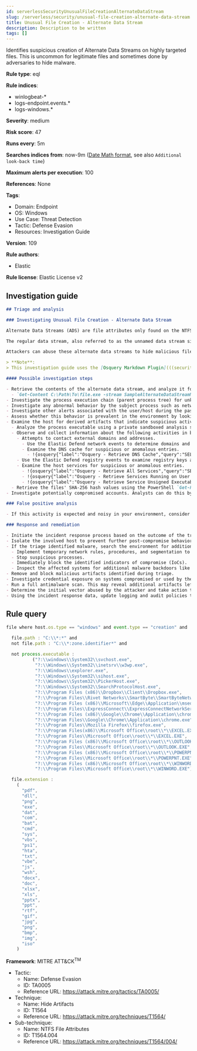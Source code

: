 ```yaml
---
id: serverlessSecurityUnusualFileCreationAlternateDataStream
slug: /serverless/security/unusual-file-creation-alternate-data-stream
title: Unusual File Creation - Alternate Data Stream
description: Description to be written
tags: []
---
```


<div id="unusual-file-creation-alternate-data-stream"></div>

Identifies suspicious creation of Alternate Data Streams on highly targeted files. This is uncommon for legitimate files and sometimes done by adversaries to hide malware.

**Rule type**: eql

**Rule indices**:

* winlogbeat-*
* logs-endpoint.events.*
* logs-windows.*

**Severity**: medium

**Risk score**: 47

**Runs every**: 5m

**Searches indices from**: now-9m ([Date Math format](((ref))/common-options.html#date-math), see also <DocLink id="serverlessSecurityRulesUiCreate" section="set-the-rules-schedule">`Additional look-back time`</DocLink>)

**Maximum alerts per execution**: 100

**References**: None

**Tags**:

* Domain: Endpoint
* OS: Windows
* Use Case: Threat Detection
* Tactic: Defense Evasion
* Resources: Investigation Guide

**Version**: 109

**Rule authors**:

* Elastic

**Rule license**: Elastic License v2

## Investigation guide

```markdown
## Triage and analysis

### Investigating Unusual File Creation - Alternate Data Stream

Alternate Data Streams (ADS) are file attributes only found on the NTFS file system. In this file system, files are built up from a couple of attributes; one of them is $Data, also known as the data attribute.

The regular data stream, also referred to as the unnamed data stream since the name string of this attribute is empty, contains the data inside the file. So any data stream that has a name is considered an alternate data stream.

Attackers can abuse these alternate data streams to hide malicious files, string payloads, etc. This rule detects the creation of alternate data streams on highly targeted file types.

> **Note**:
> This investigation guide uses the [Osquery Markdown Plugin](((security-guide))/invest-guide-run-osquery.html) introduced in Elastic Stack version 8.5.0. Older Elastic Stack versions will display unrendered Markdown in this guide.

#### Possible investigation steps

- Retrieve the contents of the alternate data stream, and analyze it for potential maliciousness. Analysts can use the following PowerShell cmdlet to accomplish this:
  - `Get-Content C:\Path\To\file.exe -stream SampleAlternateDataStreamName`
- Investigate the process execution chain (parent process tree) for unknown processes. Examine their executable files for prevalence, whether they are located in expected locations, and if they are signed with valid digital signatures.
- Investigate any abnormal behavior by the subject process such as network connections, registry or file modifications, and any spawned child processes.
- Investigate other alerts associated with the user/host during the past 48 hours.
- Assess whether this behavior is prevalent in the environment by looking for similar occurrences across hosts.
- Examine the host for derived artifacts that indicate suspicious activities:
  - Analyze the process executable using a private sandboxed analysis system.
  - Observe and collect information about the following activities in both the sandbox and the alert subject host:
    - Attempts to contact external domains and addresses.
      - Use the Elastic Defend network events to determine domains and addresses contacted by the subject process by filtering by the process' `process.entity_id`.
      - Examine the DNS cache for suspicious or anomalous entries.
        - !{osquery{"label":"Osquery - Retrieve DNS Cache","query":"SELECT * FROM dns_cache"}}
    - Use the Elastic Defend registry events to examine registry keys accessed, modified, or created by the related processes in the process tree.
    - Examine the host services for suspicious or anomalous entries.
      - !{osquery{"label":"Osquery - Retrieve All Services","query":"SELECT description, display_name, name, path, pid, service_type, start_type, status, user_account FROM services"}}
      - !{osquery{"label":"Osquery - Retrieve Services Running on User Accounts","query":"SELECT description, display_name, name, path, pid, service_type, start_type, status, user_account FROM services WHERE\nNOT (user_account LIKE '%LocalSystem' OR user_account LIKE '%LocalService' OR user_account LIKE '%NetworkService' OR\nuser_account == null)\n"}}
      - !{osquery{"label":"Osquery - Retrieve Service Unsigned Executables with Virustotal Link","query":"SELECT concat('https://www.virustotal.com/gui/file/', sha1) AS VtLink, name, description, start_type, status, pid,\nservices.path FROM services JOIN authenticode ON services.path = authenticode.path OR services.module_path =\nauthenticode.path JOIN hash ON services.path = hash.path WHERE authenticode.result != 'trusted'\n"}}
  - Retrieve the files' SHA-256 hash values using the PowerShell `Get-FileHash` cmdlet and search for the existence and reputation of the hashes in resources like VirusTotal, Hybrid-Analysis, CISCO Talos, Any.run, etc.
- Investigate potentially compromised accounts. Analysts can do this by searching for login events (for example, 4624) to the target host after the registry modification.

### False positive analysis

- If this activity is expected and noisy in your environment, consider adding exceptions — preferably with a combination of process executable and file conditions.

### Response and remediation

- Initiate the incident response process based on the outcome of the triage.
- Isolate the involved host to prevent further post-compromise behavior.
- If the triage identified malware, search the environment for additional compromised hosts.
  - Implement temporary network rules, procedures, and segmentation to contain the malware.
  - Stop suspicious processes.
  - Immediately block the identified indicators of compromise (IoCs).
  - Inspect the affected systems for additional malware backdoors like reverse shells, reverse proxies, or droppers that attackers could use to reinfect the system.
- Remove and block malicious artifacts identified during triage.
- Investigate credential exposure on systems compromised or used by the attacker to ensure all compromised accounts are identified. Reset passwords for these accounts and other potentially compromised credentials, such as email, business systems, and web services.
- Run a full antimalware scan. This may reveal additional artifacts left in the system, persistence mechanisms, and malware components.
- Determine the initial vector abused by the attacker and take action to prevent reinfection through the same vector.
- Using the incident response data, update logging and audit policies to improve the mean time to detect (MTTD) and the mean time to respond (MTTR).
```

## Rule query

```js
file where host.os.type == "windows" and event.type == "creation" and

  file.path : "C:\\*:*" and
  not file.path : "C:\\*:zone.identifier*" and

  not process.executable :
          ("?:\\windows\\System32\\svchost.exe",
           "?:\\Windows\\System32\\inetsrv\\w3wp.exe",
           "?:\\Windows\\explorer.exe",
           "?:\\Windows\\System32\\sihost.exe",
           "?:\\Windows\\System32\\PickerHost.exe",
           "?:\\Windows\\System32\\SearchProtocolHost.exe",
           "?:\\Program Files (x86)\\Dropbox\\Client\\Dropbox.exe",
           "?:\\Program Files\\Rivet Networks\\SmartByte\\SmartByteNetworkService.exe",
           "?:\\Program Files (x86)\\Microsoft\\Edge\\Application\\msedge.exe",
           "?:\\Program Files\\ExpressConnect\\ExpressConnectNetworkService.exe",
           "?:\\Program Files (x86)\\Google\\Chrome\\Application\\chrome.exe",
           "?:\\Program Files\\Google\\Chrome\\Application\\chrome.exe",
           "?:\\Program Files\\Mozilla Firefox\\firefox.exe",
           "?:\\Program Files(x86)\\Microsoft Office\\root\\*\\EXCEL.EXE",
           "?:\\Program Files\\Microsoft Office\\root\\*\\EXCEL.EXE",
           "?:\\Program Files (x86)\\Microsoft Office\\root\\*\\OUTLOOK.EXE",
           "?:\\Program Files\\Microsoft Office\\root\\*\\OUTLOOK.EXE",
           "?:\\Program Files (x86)\\Microsoft Office\\root\\*\\POWERPNT.EXE",
           "?:\\Program Files\\Microsoft Office\\root\\*\\POWERPNT.EXE",
           "?:\\Program Files (x86)\\Microsoft Office\\root\\*\\WINWORD.EXE",
           "?:\\Program Files\\Microsoft Office\\root\\*\\WINWORD.EXE") and

  file.extension :
    (
      "pdf",
      "dll",
      "png",
      "exe",
      "dat",
      "com",
      "bat",
      "cmd",
      "sys",
      "vbs",
      "ps1",
      "hta",
      "txt",
      "vbe",
      "js",
      "wsh",
      "docx",
      "doc",
      "xlsx",
      "xls",
      "pptx",
      "ppt",
      "rtf",
      "gif",
      "jpg",
      "png",
      "bmp",
      "img",
      "iso"
    )

```

**Framework**: MITRE ATT&CK<sup>TM</sup>

* Tactic:
    * Name: Defense Evasion
    * ID: TA0005
    * Reference URL: https://attack.mitre.org/tactics/TA0005/
* Technique:
    * Name: Hide Artifacts
    * ID: T1564
    * Reference URL: https://attack.mitre.org/techniques/T1564/
* Sub-technique:
    * Name: NTFS File Attributes
    * ID: T1564.004
    * Reference URL: https://attack.mitre.org/techniques/T1564/004/

